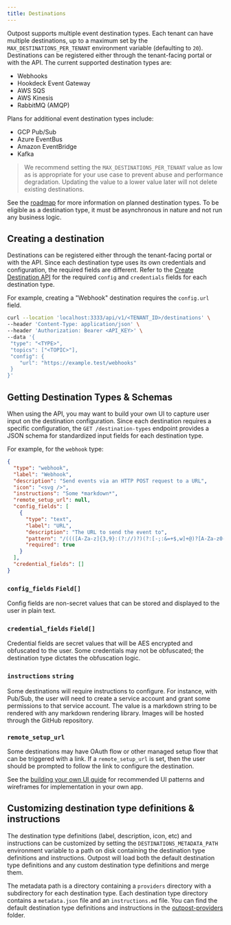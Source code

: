 ```yaml
---
title: Destinations
---
```


Outpost supports multiple event destination types. Each tenant can have multiple destinations, up to a maximum set by the `MAX_DESTINATIONS_PER_TENANT` environment variable (defaulting to `20`). Destinations can be registered either through the tenant-facing portal or with the API. The current supported destination types are:

- Webhooks
- Hookdeck Event Gateway
- AWS SQS
- AWS Kinesis
- RabbitMQ (AMQP)

Plans for additional event destination types include:

- GCP Pub/Sub
- Azure EventBus
- Amazon EventBridge
- Kafka

> We recommend setting the `MAX_DESTINATIONS_PER_TENANT` value as low as is appropriate for your use case to prevent abuse and performance degradation. Updating the value to a lower value later will not delete existing destinations.

See the [roadmap](/docs/references/roadmap) for more information on planned destination types. To be eligible as a destination type, it must be asynchronous in nature and not run any business logic.

## Creating a destination

Destinations can be registered either through the tenant-facing portal or with the API. Since each destination type uses its own credentials and configuration, the required fields are different. Refer to the [Create Destination API](/docs/api/destinations#create-destination) for the required `config` and `credentials` fields for each destination type.

For example, creating a "Webhook" destination requires the `config.url` field.

```sh
curl --location 'localhost:3333/api/v1/<TENANT_ID>/destinations' \
--header 'Content-Type: application/json' \
--header 'Authorization: Bearer <API_KEY>' \
--data '{
 "type": "<TYPE>",
 "topics": ["<TOPIC>"],
 "config": {
    "url": "https://example.test/webhooks"
 }
}'
```

## Getting Destination Types & Schemas

When using the API, you may want to build your own UI to capture user input on the destination configuration. Since each destination requires a specific configuration, the `GET /destination-types` endpoint provides a JSON schema for standardized input fields for each destination type.

For example, for the `webhook` type:

```json
{
  "type": "webhook",
  "label": "Webhook",
  "description": "Send events via an HTTP POST request to a URL",
  "icon": "<svg />",
  "instructions": "Some *markdown*",
  "remote_setup_url": null,
  "config_fields": [
    {
      "type": "text",
      "label": "URL",
      "description": "The URL to send the event to",
      "pattern": "/((([A-Za-z]{3,9}:(?://)?)(?:[-;:&=+$,w]+@)?[A-Za-z0-9.-]+(:[0-9]+)?|(?:www.|[-;:&=+$,w]+@)[A-Za-z0-9.-]+)((?:/[+~%/.w-_]*)???(?:[-+=&;%@.w_]*)#?(?:[w]*))?)/",
      "required": true
    }
  ],
  "credential_fields": []
}
```

### `config_fields` `Field[]`

Config fields are non-secret values that can be stored and displayed to the user in plain text.

### `credential_fields` `Field[]`

Credential fields are secret values that will be AES encrypted and obfuscated to the user. Some credentials may not be obfuscated; the destination type dictates the obfuscation logic.

### `instructions` `string`

Some destinations will require instructions to configure. For instance, with Pub/Sub, the user will need to create a service account and grant some permissions to that service account. The value is a markdown string to be rendered with any markdown rendering library. Images will be hosted through the GitHub repository.

### `remote_setup_url`

Some destinations may have OAuth flow or other managed setup flow that can be triggered with a link. If a `remote_setup_url` is set, then the user should be prompted to follow the link to configure the destination.

See the [building your own UI guide](../../guides/building-your-own-ui.mdx) for recommended UI patterns and wireframes for implementation in your own app.

## Customizing destination type definitions & instructions

The destination type definitions (label, description, icon, etc) and instructions can be customized by setting the `DESTINATIONS_METADATA_PATH` environment variable to a path on disk containing the destination type definitions and instructions. Outpost will load both the default destination type definitions and any custom destination type definitions and merge them.

The metadata path is a directory containing a `providers` directory with a subdirectory for each destination type. Each destination type directory contains a `metadata.json` file and an `instructions.md` file. You can find the default destination type definitions and instructions in the [outpost-providers](https://github.com/hookdeck/outpost/tree/main/internal/destregistry/providers) folder.
